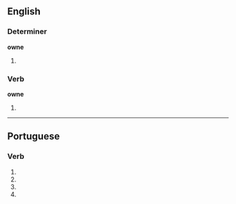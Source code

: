 ==English==

===Determiner===
'''owne'''

# {{obsolete spelling of|[[own]]}}

===Verb===
'''owne'''

# {{obsolete spelling of|[[own]]}}

----

==Portuguese==

===Verb===
{{pt-verb form}}

# {{pt-verb form of|[[ownar]]|ar|subjunctive|present|singular|first}}
# {{pt-verb form of|[[ownar]]|ar|subjunctive|present|singular|third}}
# {{pt-verb form of|[[ownar]]|ar|imperative|affirmative|singular|third|}}
# {{pt-verb form of|[[ownar]]|ar|imperative|negative|singular|third|}}